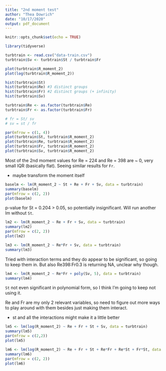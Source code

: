 ```yaml
---
title: "2nd moment test"
author: "Thea Dowrich"
date: "10/17/2020"
output: pdf_document
---
```


```r
knitr::opts_chunk$set(echo = TRUE)
```

```r
library(tidyverse)
```

```r
turbtrain <- read.csv("data-train.csv")
turbtrain$Sv <- turbtrain$St / turbtrain$Fr
```

```r
plot(turbtrain$R_moment_2)
plot(log(turbtrain$R_moment_2))
```



```r
hist(turbtrain$St)
hist(turbtrain$Re) #3 distinct groups
hist(turbtrain$Fr) #2 distinct groups (+ infinity)
hist(turbtrain$Sv)
```

```r
turbtrain$Re <- as.factor(turbtrain$Re)
turbtrain$Fr <- as.factor(turbtrain$Fr)

# fr = St/ sv
# sv = st / fr
```


```r
par(mfrow = c(1, 4))
plot(turbtrain$St, turbtrain$R_moment_2)
plot(turbtrain$Re, turbtrain$R_moment_2)
plot(turbtrain$Fr, turbtrain$R_moment_2)
plot(turbtrain$Sv, turbtrain$R_moment_2)
```
Most of the 2nd moment values for Re = 224 and Re = 398 are ~ 0, very small IQR (basically flat). Seeing similar results for `Fr`. 

- maybe transform the moment itself

```r
baselm <- lm(R_moment_2 ~ St + Re + Fr + Sv, data = turbtrain)
summary(baselm)
par(mfrow = c(2, 2))
plot(baselm)
```
p-value for St = 0.204 > 0.05, so potentially insignificant. Will run another lm without `St`.

```r
lm2 <- lm(R_moment_2 ~ Re + Fr + Sv, data = turbtrain)
summary(lm2)
par(mfrow = c(2, 2))
plot(lm2)
```

```r
lm3 <- lm(R_moment_2 ~ Re*Fr + Sv, data = turbtrain)
summary(lm3)
```
Tried with interaction terms and they do appear to be significant, so going to keep them in. But also Re398:Fr0.3 is returning NA, unclear why though. 

```r
lm4 <- lm(R_moment_2 ~ Re*Fr + poly(Sv, 5), data = turbtrain)
summary(lm4)
```
`St` not even significant in polynomial form, so I think I'm going to keep not using it.

Re and Fr are my only 2 relevant variables, so need to figure out more ways to play around with them besides just making them interact. 


- st and all the interactions might make it a little better 


```r
lm5 <- lm(log(R_moment_2) ~ Re + Fr + St + Sv, data = turbtrain)
summary(lm5)
par(mfrow = c(2,2))
plot(lm5)
```

```r
lm6 <- lm(log(R_moment_2) ~ Re + Fr + St + Re*Fr + Re*St + Fr*St, data = turbtrain)
summary(lm6)
par(mfrow = c(2, 2))
plot(lm6)
```






